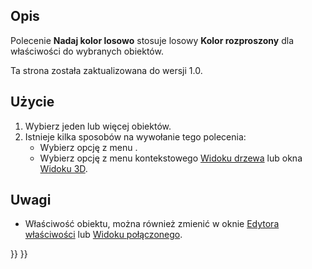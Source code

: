 <languages/>

{{Docnav/pl
|[[Std_SetAppearance/pl|Wygląd zewnętrzny]]
|[[Part_ColorPerFace/pl|Kolor dla ściany]]
|[[Std_View_Menu/pl|Menu Widok]]
|IconL=Std_SetAppearance.svg
|IconR=Part_ColorPerFace.svg
|IconC=Freecad.svg
}}

{{GuiCommand/pl
|Name=Std RandomColor
|Name/pl=Std: Kolor losowy
|MenuLocation=Widok → Nadaj kolor losowo
|Workbenches=wszystkie
}}

<span id="Description"></span>
==Opis==

Polecenie '''Nadaj kolor losowo''' stosuje losowy '''Kolor rozproszony''' dla właściwości {{PropertyView|Wygląd kształtu}} do wybranych obiektów.

Ta strona została zaktualizowana do wersji 1.0.

<span id="Usage"></span>
==Użycie== 

# Wybierz jeden lub więcej obiektów.
# Istnieje kilka sposobów na wywołanie tego polecenia:
#* Wybierz  opcję z menu {{MenuCommand|Widok → [[Image:Std_RandomColor.svg|16px]] Nadaj kolor losowo}}.
#* Wybierz opcję {{MenuCommand|[[Image:Std_RandomColor.svg|16px]] Nadaj kolor losowo}} z menu kontekstowego [[Tree_view/pl|Widoku drzewa]] lub okna [[3D_view/pl|Widoku 3D]].

<span id="Notes"></span>
==Uwagi==

* Właściwość {{PropertyView|Wygląd kształtu}} obiektu, można również zmienić w oknie [[Property_editor/pl|Edytora właściwości]] lub [[Combo_view/pl|Widoku połączonego]].


{{Docnav/pl
|[[Std_SetAppearance/pl|Wygląd zewnętrzny]]
|[[Part_ColorPerFace/pl|Kolor dla ściany]]
|[[Std_View_Menu/pl|Menu Widok]]
|IconL=Std_SetAppearance.svg
|IconR=Part_ColorPerFace.svg
|IconC=Freecad.svg
}}

{{Std_Base_navi{{#translation:}}}}
{{Userdocnavi{{#translation:}}}}